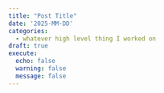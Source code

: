 ```yaml
---
title: "Post Title"
date: '2025-MM-DD'
categories:
  - whatever high level thing I worked on
draft: true
execute:
  echo: false
  warning: false
  message: false
---
```

